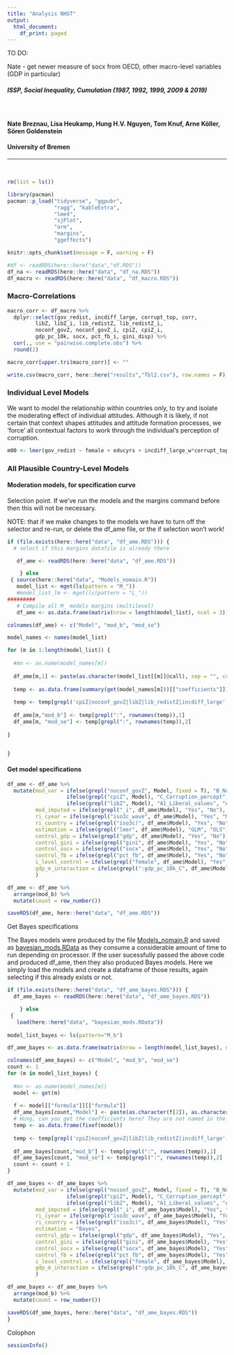 ```yaml
---
title: "Analysis NHST"
output:
  html_document:
    df_print: paged
---
```


TO DO:

Nate - get newer measure of socx from OECD, other macro-level variables (GDP in particular)


##### ISSP, Social Inequality, Cumulation (1987, 1992, 1999, 2009 & 2019)

$~$
$~$

#### **Nate Breznau, Lisa Heukamp, Hung H.V. Nguyen, Tom Knuf, Arne Köller, Sören Goldenstein**
#### **University of Bremen**

_____________________________________________________________________________

$~$
$~$




```r
rm(list = ls())
```


```r
library(pacman)
pacman::p_load("tidyverse", "ggpubr", 
               "ragg", "kableExtra", 
               "lme4", 
               "sjPlot",
               "arm",
               "margins",
               "ggeffects")

knitr::opts_chunk$set(message = F, warning = F)

```


```r
#df <- readRDS(here::here("data","df.RDS"))
df_na <- readRDS(here::here("data", "df_na.RDS"))
df_macro <- readRDS(here::here("data", "df_macro.RDS"))

```

### Macro-Correlations

```r
macro_corr <- df_macro %>% 
  dplyr::select(gov_redist, incdiff_large, corrupt_top, corr, 
         libZ, libZ_i, lib_redistZ, lib_redistZ_i, 
         noconf_govZ, noconf_govZ_i, cpiZ, cpiZ_i, 
         gdp_pc_10k, socx, pct_fb_i, gini_disp) %>%
  cor(., use = "pairwise.complete.obs") %>%
  round(2)

macro_corr[upper.tri(macro_corr)] <- ""

write.csv(macro_corr, here::here("results","Tbl2.csv"), row.names = F)
```


### Individual Level Models

We want to model the relationship within countries only, to try and isolate the moderating effect of individual attitudes. Although it is likely, if not certain that context shapes attitudes and attitude formation processes, we 'force' all contextual factors to work through the individual's perception of corruption. 

```r

m00 <- lmer(gov_redist ~ female + educyrs + incdiff_large_w*corrupt_top_w + (1|cyear), data = df_na)
```


### All Plausible Country-Level Models

#### Moderation models, for specification curve

Selection point. If we've run the models and the margins command before then this will not be necessary. 

NOTE: that if we make changes to the models we have to turn off the selector and re-run, or delete the df_ame file, or the if selection won't work!

```r
if (file.exists(here::here("data", "df_ame.RDS"))) { 
  # select if this margins datafile is already there

   df_ame <- readRDS(here::here("data", "df_ame.RDS"))

    } else 
 { source(here::here("data", "Models_nomain.R"))
   model_list <- mget(ls(pattern = "M_"))
   #model_list_lm <- mget(ls(pattern = "L_"))
#########
   # Compile all M_ models margins (multilevel)   
   df_ame <- as.data.frame(matrix(nrow = length(model_list), ncol = 3))

colnames(df_ame) <- c("Model", "mod_b", "mod_se")

model_names <- names(model_list)

for (m in 1:length(model_list)) {
  
  #mn <- as.name(model_names[m])
  
  df_ame[m,1] <- paste(as.character(model_list[[m]]@call), sep = "", collapse = "")
  
  temp <- as.data.frame(summary(get(model_names[m]))[["coefficients"]])
  
  temp <- temp[grepl('cpiZ|noconf_govZ|libZ|lib_redistZ|incdiff_large', rownames(temp)), 1:2]
  
  df_ame[m,"mod_b"] <- temp[grepl(":", rownames(temp)),1]
  df_ame[m, "mod_se"] <- temp[grepl(":", rownames(temp)),2]
  
}


}
```

#### Get model specifications

```r
df_ame <- df_ame %>%
  mutate(mod_var = ifelse(grepl("noconf_govZ", Model, fixed = T), "B_No_confidence", 
                   ifelse(grepl("cpiZ", Model), "C_Corruption_percept",
                   ifelse(grepl("libZ", Model), "A1_Liberal_values", "A2_Liberal_values"))),
         mod_imputed = ifelse(grepl("_i", df_ame$Model), "Yes", "No"),
         ri_cyear = ifelse(grepl("iso3c_wave", df_ame$Model), "Yes", "No"),
         ri_country = ifelse(grepl("iso3c)", df_ame$Model), "Yes", "No"),
         estimation = ifelse(grepl("lmer", df_ame$Model), "GLM", "OLS"),
         control_gdp = ifelse(grepl("gdp", df_ame$Model), "Yes", "No"),
         control_gini = ifelse(grepl("gini", df_ame$Model), "Yes", "No"),
         control_socx = ifelse(grepl("socx", df_ame$Model), "Yes", "No"),
         control_fb = ifelse(grepl("pct_fb", df_ame$Model), "Yes", "No"),
         i_level_control = ifelse(grepl("female", df_ame$Model), "Yes", "No"),
         gdp_m_interaction = ifelse(grepl(":gdp_pc_10k_C", df_ame$Model), "Yes", "No")
         )

df_ame <- df_ame %>%
  arrange(mod_b) %>%
  mutate(count = row_number())

saveRDS(df_ame, here::here("data", "df_ame.RDS"))

```

Get Bayes specifications

The Bayes models were produced by the file [Models_nomain.R](../data/Models_nomain.R) and saved as [bayesian_mods.RData](../data/bayesian_mods.RData) as they consume a considerable amount of time to run depending on processor. If the user sucessfully passed the above code and produced df_ame, then they also produced Bayes models. Here we simply load the models and create a dataframe of those results, again selecting if this already exists or not.
```r

if (file.exists(here::here("data", "df_ame_bayes.RDS"))) { 
  df_ame_bayes <- readRDS(here::here("data", "df_ame_bayes.RDS"))

    } else 
 { 
   load(here::here("data", "bayesian_mods.RData"))
   
model_list_bayes <- ls(pattern="M_b")

df_ame_bayes <- as.data.frame(matrix(nrow = length(model_list_bayes), ncol = 3))

colnames(df_ame_bayes) <- c("Model", "mod_b", "mod_se")
count <- 1
for (m in model_list_bayes) {
  
  #mn <- as.name(model_names[m])
  model <- get(m)
  
  f <- model[["formula"]][["formula"]]
  df_ame_bayes[count,"Model"] <- paste(as.character(f[2]), as.character(f[1]), as.character(f[3]))
  # Hung, can you get the coefficients here? They are not named in the summary object as far as I can tell... 
  temp <- as.data.frame(fixef(model))
  
  temp <- temp[grepl('cpiZ|noconf_govZ|libZ|lib_redistZ|incdiff_large', rownames(temp)), 1:2]
  
  df_ame_bayes[count,"mod_b"] <- temp[grepl(":", rownames(temp)),1]
  df_ame_bayes[count, "mod_se"] <- temp[grepl(":", rownames(temp)),2]
  count <- count + 1
}

df_ame_bayes <- df_ame_bayes %>%
  mutate(mod_var = ifelse(grepl("noconf_govZ", Model, fixed = T), "B_No_confidence", 
                   ifelse(grepl("cpiZ", Model), "C_Corruption_percept",
                   ifelse(grepl("libZ", Model), "A1_Liberal_values", "A2_Liberal_values"))),
         mod_imputed = ifelse(grepl("_i", df_ame_bayes$Model), "Yes", "No"),
         ri_cyear = ifelse(grepl("iso3c_wave", df_ame_bayes$Model), "Yes", "No"),
         ri_country = ifelse(grepl("iso3c)", df_ame_bayes$Model), "Yes", "No"),
         estimation = "Bayes",
         control_gdp = ifelse(grepl("gdp", df_ame_bayes$Model), "Yes", "No"),
         control_gini = ifelse(grepl("gini", df_ame_bayes$Model), "Yes", "No"),
         control_socx = ifelse(grepl("socx", df_ame_bayes$Model), "Yes", "No"),
         control_fb = ifelse(grepl("pct_fb", df_ame_bayes$Model), "Yes", "No"),
         i_level_control = ifelse(grepl("female", df_ame_bayes$Model), "Yes", "No"),
         gdp_m_interaction = ifelse(grepl(":gdp_pc_10k_C", df_ame_bayes$Model), "Yes", "No")
         )

df_ame_bayes <- df_ame_bayes %>%
  arrange(mod_b) %>%
  mutate(count = row_number())

saveRDS(df_ame_bayes, here::here("data", "df_ame_bayes.RDS"))
}

```



Colophon

```r
sessionInfo()
```